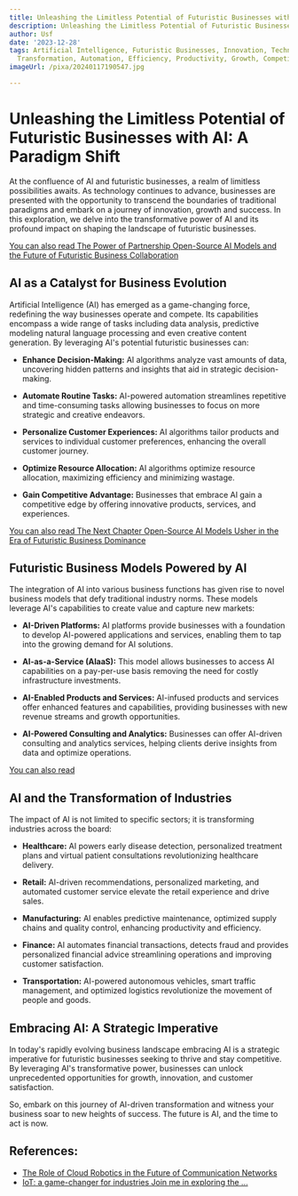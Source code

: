 ```yaml
---
title: Unleashing the Limitless Potential of Futuristic Businesses with AI
description: Unleashing the Limitless Potential of Futuristic Businesses with AI
author: Usf
date: '2023-12-28'
tags: Artificial Intelligence, Futuristic Businesses, Innovation, Technology, Business
  Transformation, Automation, Efficiency, Productivity, Growth, Competitive Advantage
imageUrl: /pixa/20240117190547.jpg

---
```

# Unleashing the Limitless Potential  of Futuristic Businesses  with AI: A  Paradigm Shift

At the confluence of AI and futuristic  businesses, a realm of  limitless possibilities awaits.  As technology continues to advance, businesses are presented with the opportunity to transcend the  boundaries  of traditional paradigms and embark on a journey of innovation, growth and success. In this exploration, we delve into the transformative power of  AI and  its profound  impact on shaping the landscape of  futuristic businesses.

[You can also read The Power of Partnership Open-Source AI Models and the Future of Futuristic  Business Collaboration](The%20Power%20of%20Partnership%20Open-Source%20AI%20Models%20and%20the%20Future%20of%20Futuristic%20Business%20Collaboration)


## AI as a  Catalyst  for Business Evolution

Artificial Intelligence (AI) has emerged as a game-changing force, redefining the  way businesses operate and compete. Its capabilities encompass a wide  range of tasks including data analysis, predictive modeling natural  language processing and even creative content generation. By leveraging AI's potential  futuristic businesses can:

- **Enhance Decision-Making:** AI  algorithms analyze vast amounts of data, uncovering hidden patterns and insights that aid in  strategic decision-making.


- **Automate Routine Tasks:** AI-powered automation  streamlines repetitive and time-consuming tasks allowing businesses to focus on more strategic  and creative endeavors.


- **Personalize  Customer Experiences:** AI algorithms  tailor products and  services to individual customer preferences,  enhancing the overall customer journey.


- **Optimize  Resource Allocation:** AI algorithms optimize resource allocation, maximizing efficiency and minimizing wastage.


- **Gain Competitive Advantage:** Businesses that embrace AI  gain a  competitive edge by offering innovative products, services, and experiences.

[You can  also read The Next Chapter Open-Source AI Models Usher in the Era of Futuristic Business Dominance](The%20Next%20Chapter%20Open-Source%20AI%20Models%20Usher%20in%20the%20Era%20of%20Futuristic%20Business%20Dominance)


## Futuristic Business Models Powered by  AI

The integration of AI into various business functions has given rise to novel business models that defy traditional industry norms. These models leverage  AI's capabilities to create  value and capture new markets:

- **AI-Driven Platforms:** AI platforms provide businesses with a foundation to develop AI-powered applications and services, enabling them to tap into the growing demand for AI solutions.


- **AI-as-a-Service (AIaaS):** This model allows businesses to  access AI capabilities on a pay-per-use basis removing  the need for costly infrastructure investments.


- **AI-Enabled Products and Services:** AI-infused products and services  offer enhanced features and capabilities, providing businesses with new revenue streams and growth opportunities.


- **AI-Powered Consulting and Analytics:** Businesses can offer AI-driven consulting  and analytics services, helping clients derive insights from data and optimize operations.

[You can also read ]()


## AI and the Transformation  of Industries

The impact of AI is not limited to specific  sectors; it is transforming  industries across the board:

- **Healthcare:** AI  powers early disease detection, personalized treatment plans and virtual  patient  consultations revolutionizing healthcare delivery.


- **Retail:** AI-driven recommendations,  personalized marketing, and automated customer service elevate the retail experience and drive sales.


- **Manufacturing:** AI enables predictive  maintenance, optimized supply chains and  quality  control, enhancing productivity and efficiency.


- **Finance:** AI automates financial transactions, detects fraud and provides personalized financial advice streamlining operations and improving customer satisfaction.


- **Transportation:** AI-powered autonomous vehicles, smart traffic management, and optimized logistics revolutionize the movement of people and goods.

## Embracing AI: A  Strategic Imperative

In today's rapidly evolving business  landscape embracing AI  is a  strategic imperative for futuristic businesses  seeking to thrive and stay competitive. By leveraging AI's transformative power, businesses can unlock unprecedented opportunities  for growth, innovation, and customer satisfaction.

So, embark on this journey of AI-driven transformation and witness your business soar to new heights of success. The  future is AI, and the time to act is now.

## References:
- [The Role of Cloud Robotics in the Future of Communication Networks](https://utilitiesone.com/the-role-of-cloud-robotics-in-the-future-of-communication-networks)
- [IoT: a game-changer for industries Join me in exploring the ...](https://www.linkedin.com/posts/karimalayli_lot-lotinbusiness-business-activity-7114229812155588609-1gII)
